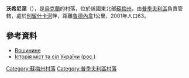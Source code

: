 {{coord|51|25|50|N|34|3|38|E|scale:100000|display=title}}

'''沃希尼涅'''（{{lang-uk|Вощинине}}），是[[烏克蘭|烏克蘭]]的村落，位於該國東北部[[蘇梅州|蘇梅州]]，由[[普季夫利區|普季夫利區]]負責管轄，處於[[別留什卡河|別留什卡河]]畔，距離[[魯德內韋|魯德內韋]]1公里，2001年人口63。

==參考資料==
*[http://w1.c1.rada.gov.ua/pls/z7502/A005?rdat1=28.11.2011&rf7571=29824 Вощинине]
* [https://web.archive.org/web/20110101194116/http://www.igsu.org.ua/Sumskaja.obl/Putivlxskij.rajon/Maczulisca.html Історія міст та сіл України (рос.)]

{{DEFAULTSORT:Вощинине}}
[[Category:蘇梅州村落|Category:蘇梅州村落]]
[[Category:普季夫利區村落|Category:普季夫利區村落]]


{{Sumy-geo-stub}}
